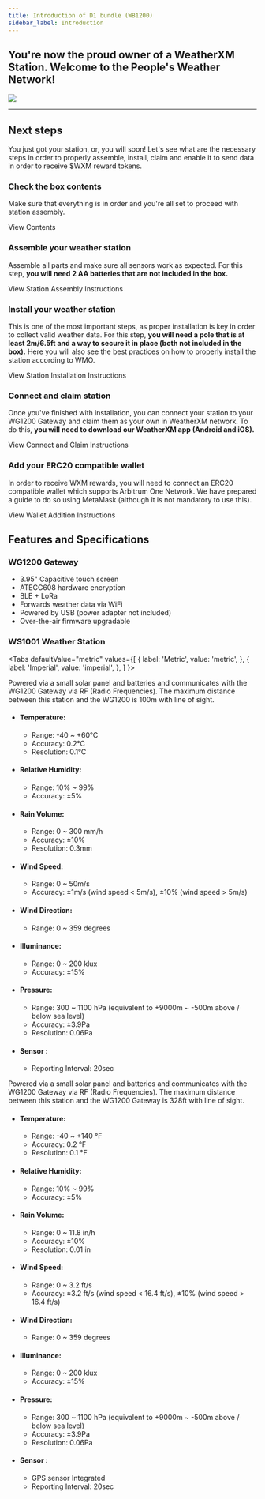 ```yaml
---
title: Introduction of D1 bundle (WB1200)
sidebar_label: Introduction
---
```



<h2 className="subtitle">You're now the proud owner of a WeatherXM Station. Welcome to the People's Weather Network!</h2>

<div class="control">
   <img src={useBaseUrl("/img/home/d1-bundle.png")} />
</div>

<hr />

## Next steps

You just got your station, or, you will soon!
Let's see what are the necessary steps in order to properly assemble, install, claim and enable it to send data in order to receive $WXM reward tokens.

### Check the box contents

Make sure that everything is in order and you're all set to proceed with station assembly.

<Link to="/wxm-devices/d1/contents">View Contents</Link>

### Assemble your weather station

Assemble all parts and make sure all sensors work as expected. For this step, **you will need 2 AA batteries that are not included in the box.**

<Link to="/wxm-devices/d1/assemble">View Station Assembly Instructions</Link>

### Install your weather station

This is one of the most important steps, as proper installation is key in order to collect valid weather data. For this step, **you will need a pole that is at least 2m/6.5ft and a way to secure it in place (both not included in the box).** Here you will also see the best practices on how to properly install the station according to WMO.

<Link to="/wxm-devices/d1/install-weather-station">View Station Installation Instructions</Link>

### Connect and claim station

Once you've finished with installation, you can connect your station to your WG1200 Gateway and claim them as your own in WeatherXM network. To do this, **you will need to download our WeatherXM app (<Link to="https://play.google.com/store/apps/details?id=com.weatherxm.app&hl=en&gl=US" target="blank">Android</Link> and <Link to="https://apps.apple.com/ie/app/weatherxm/id1629841929" target="blank">iOS</Link>).**

<Link to="/wxm-devices/d1/connect-and-claim">View Connect and Claim Instructions</Link>

### Add your ERC20 compatible wallet

In order to receive WXM rewards, you will need to connect an ERC20 compatible wallet which supports Arbitrum One Network. We have prepared a guide to do so using MetaMask (although it is not mandatory to use this).

<Link to="/mobile-app/wallet/add-edit-wallet-address#how-to-create-wallet-on-metamask">View Wallet Addition Instructions</Link>

## Features and Specifications

### WG1200 Gateway

- 3.95" Capacitive touch screen
- ATECC608 hardware encryption
- BLE + LoRa
- Forwards weather data via WiFi
- Powered by USB (power adapter not included)
- Over-the-air firmware upgradable

### WS1001 Weather Station

<Tabs
  defaultValue="metric"
  values={[
    { label: 'Metric', value: 'metric', },
    { label: 'Imperial', value: 'imperial', },
  ]
}>

<TabItem value="metric">

Powered via a small solar panel and batteries and communicates with the WG1200 Gateway via RF (Radio Frequencies).
The maximum distance between this station and the WG1200 is 100m with line of sight.
- #### Temperature:

  - Range: -40 ~ +60°C
  - Accuracy: 0.2°C
  - Resolution: 0.1°C

- #### Relative Humidity:

  - Range: 10% ~ 99%
  - Accuracy: ±5%

- #### Rain Volume:

  - Range: 0 ~ 300 mm/h
  - Accuracy: ±10%
  - Resolution: 0.3mm

- #### Wind Speed:

  - Range: 0 ~ 50m/s
  - Accuracy: ±1m/s (wind speed < 5m/s), ±10% (wind speed > 5m/s)

- #### Wind Direction:

  - Range: 0 ~ 359 degrees

- #### Illuminance:

  - Range: 0 ~ 200 klux
  - Accuracy: ±15%

- #### Pressure:

  - Range: 300 ~ 1100 hPa (equivalent to +9000m ~ -500m above / below sea level)
  - Accuracy: ±3.9Pa
  - Resolution: 0.06Pa

- #### Sensor :
  - Reporting Interval: 20sec

</TabItem>

<TabItem value="imperial">

Powered via a small solar panel and batteries and communicates with the WG1200 Gateway via RF (Radio Frequencies).
The maximum distance between this station and the WG1200 Gateway is 328ft with line of sight.
- #### Temperature:

  - Range: -40 ~ +140 °F
  - Accuracy: 0.2 °F
  - Resolution: 0.1 °F

- #### Relative Humidity:

  - Range: 10% ~ 99%
  - Accuracy: ±5%

- #### Rain Volume:

  - Range: 0 ~ 11.8 in/h
  - Accuracy: ±10%
  - Resolution: 0.01 in

- #### Wind Speed:

  - Range: 0 ~ 3.2 ft/s
  - Accuracy: ±3.2 ft/s (wind speed < 16.4 ft/s), ±10% (wind speed > 16.4 ft/s)

- #### Wind Direction:

  - Range: 0 ~ 359 degrees

- #### Illuminance:

  - Range: 0 ~ 200 klux
  - Accuracy: ±15%

- #### Pressure:

  - Range: 300 ~ 1100 hPa (equivalent to +9000m ~ -500m above / below sea level)
  - Accuracy: ±3.9Pa
  - Resolution: 0.06Pa

- #### Sensor :
  - GPS sensor Integrated
  - Reporting Interval: 20sec

</TabItem>

</Tabs>

